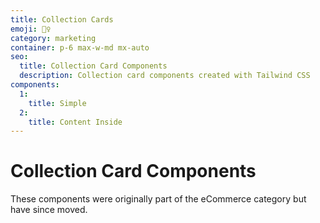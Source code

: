 ```yaml
---
title: Collection Cards
emoji: 🙋‍♀️
category: marketing
container: p-6 max-w-md mx-auto
seo:
  title: Collection Card Components
  description: Collection card components created with Tailwind CSS
components:
  1:
    title: Simple
  2:
    title: Content Inside
---
```


# Collection Card Components

<div class="max-w-prose text-pretty">
  These components were originally part of the eCommerce category but have since moved.
</div>

<CollectionList componentsData={componentsData} componentContainer={componentContainer} />

